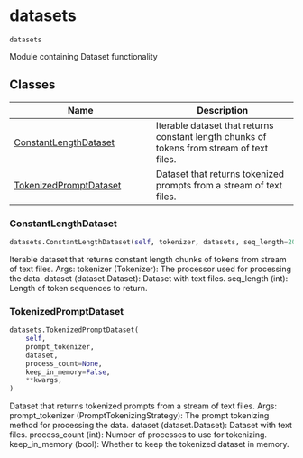 # datasets { #axolotl.datasets }

`datasets`

Module containing Dataset functionality

## Classes

| Name | Description |
| --- | --- |
| [ConstantLengthDataset](#axolotl.datasets.ConstantLengthDataset) | Iterable dataset that returns constant length chunks of tokens from stream of text files. |
| [TokenizedPromptDataset](#axolotl.datasets.TokenizedPromptDataset) | Dataset that returns tokenized prompts from a stream of text files. |

### ConstantLengthDataset { #axolotl.datasets.ConstantLengthDataset }

```python
datasets.ConstantLengthDataset(self, tokenizer, datasets, seq_length=2048)
```

Iterable dataset that returns constant length chunks of tokens from stream of text files.
    Args:
        tokenizer (Tokenizer): The processor used for processing the data.
        dataset (dataset.Dataset): Dataset with text files.
        seq_length (int): Length of token sequences to return.

### TokenizedPromptDataset { #axolotl.datasets.TokenizedPromptDataset }

```python
datasets.TokenizedPromptDataset(
    self,
    prompt_tokenizer,
    dataset,
    process_count=None,
    keep_in_memory=False,
    **kwargs,
)
```

Dataset that returns tokenized prompts from a stream of text files.
    Args:
        prompt_tokenizer (PromptTokenizingStrategy): The prompt tokenizing method for processing the data.
        dataset (dataset.Dataset): Dataset with text files.
        process_count (int): Number of processes to use for tokenizing.
        keep_in_memory (bool): Whether to keep the tokenized dataset in memory.
